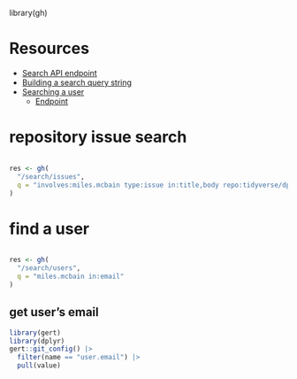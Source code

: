library(gh)

# Resources

  - [Search API endpoint](https://docs.github.com/en/rest/search)
  - [Building a search query string](https://docs.github.com/en/search-github/searching-on-github/searching-issues-and-pull-requests)
  - [Searching a user](https://docs.github.com/en/rest/search#search-users)
    - [Endpoint](https://docs.github.com/en/rest/search#search-users)


# repository issue search

```r

res <- gh(
  "/search/issues",
  q = "involves:miles.mcbain type:issue in:title,body repo:tidyverse/dplyr" 
)
```

# find a user

```r

res <- gh(
  "/search/users",
  q = "miles.mcbain in:email" 
)

```

## get user's email

```r
library(gert)
library(dplyr)
gert::git_config() |>
  filter(name == "user.email") |>
  pull(value)
```  
